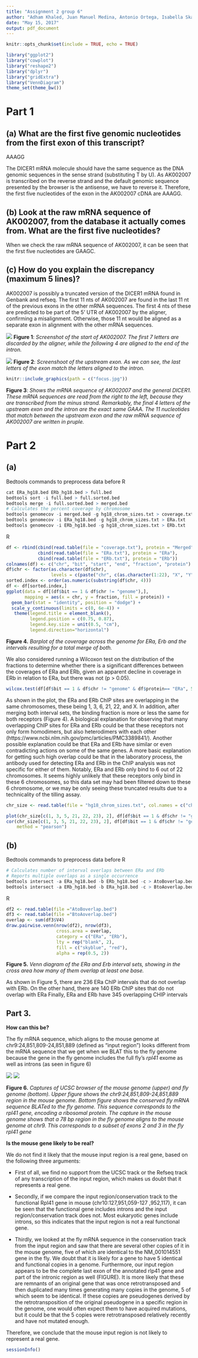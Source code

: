 ```yaml
---
title: "Assignment 2 group 6"
author: "Adham Khaled, Juan Manuel Medina, Antonio Ortega, Isabella Skandorff & Andreas Vincent"
date: "May 15, 2017"
output: pdf_document
---
```


```r
knitr::opts_chunk$set(include = TRUE, echo = TRUE)
```


```r
library("ggplot2")
library("cowplot")
library("reshape2")
library("dplyr")
library("gridExtra")
library("VennDiagram")
theme_set(theme_bw())
```

# Part 1
## (a) What are the first five genomic nucleotides from the first exon of this transcript? 
AAAGG
\newline 

The DICER1 mRNA molecule should have the same sequence as the DNA genomic sequences in the sense strand (substituting T by U). As AK002007 is transcribed on the reverse strand and the default genomic sequence presented by the browser is the antisense, we have to reverse it. Therefore, the first five nucleotides of the exon in the AK002007 cDNA are AAAGG.

## (b) Look at the raw mRNA sequence of AK002007, from the database it actually comes from. What are the first five nucleotides?

When we check the raw mRNA sequence of AK002007, it can be seen that the first five nucleotides are GAAGC.

## (c) How do you explain the discrepancy (maximum 5 lines)?

AK002007 is possibly a truncated version of the DICER1 mRNA found in Genbank and refseq. The first 11 nts of AK002007 are found in the last 11 nt of the previous exons in the other mRNA sequences. The first 4 nts of these are predicted to be part of the 5' UTR of AK002007 by the aligner, confirming a misalignment. Otherwise, those 11 nt would be aligned as a separate exon in alignment with the other mRNA sequences.

![](AK002007_1.png)
**Figure 1**: _Screenshot of the start of AK002007. The first 7 letters are discarded by the aligner, while the following 4 are aligned to the end of the intron._

![](AK002007_2.png)
**Figure 2**: _Screenshoot of the upstream exon. As we can see, the last letters of the exon match the letters aligned to the intron._


```r
knitr::include_graphics(path = c("focus.jpg"))
```

**Figure 3**: _Shows the mRNA sequence of AK002007 and the general DICER1. These mRNA sequences are read from the right to the left, because they are transcribed from the minus strand. Remarkably, the final 4 letters of the upstream exon and the intron are the exact same GAAA. The 11 nucleotides that match between the upstream exon and the raw mRNA sequence of AK002007 are written in pruple._

# Part 2
## (a)

Bedtools commands to preprocess data before R
```r
cat ERa_hg18.bed ERb_hg18.bed > full.bed
bedtools sort -i full.bed > full.sorted.bed
bedtools merge -i full.sorted.bed > merged.bed
# Calculates the percent coverage by chromosome
bedtools genomecov -i merged.bed -g hg18_chrom_sizes.txt > coverage.txt
bedtools genomecov -i ERa_hg18.bed -g hg18_chrom_sizes.txt > ERa.txt
bedtools genomecov -i ERb_hg18.bed -g hg18_chrom_sizes.txt > ERb.txt
```

R
```r
df <- rbind(cbind(read.table(file = "coverage.txt"), protein = "Merged"),
            cbind(read.table(file = "ERa.txt"), protein = "ERa"),
            cbind(read.table(file = "ERb.txt"), protein = "ERb"))
colnames(df) <- c("chr", "bit", "start", "end", "fraction", "protein")
df$chr <- factor(as.character(df$chr),
                 levels = c(paste("chr", c(as.character(1:22), "X", "Y", "M"), sep = ""), "genome"))
sorted.index <- order(as.numeric(substring(df$chr, 4)))
df <- df[sorted.index,]
ggplot(data = df[(df$bit == 1 & df$chr != "genome"),],
       mapping = aes(x = chr, y = fraction, fill = protein)) + 
  geom_bar(stat = "identity", position = "dodge") +
  scale_y_continuous(limits = c(0, 6e-4)) +
   theme(legend.title = element_blank(),
         legend.position = c(0.75, 0.87),
         legend.key.size = unit(0.5, "cm"),
         legend.direction="horizontal")
```

**Figure 4.** _Barplot of the coverage across the genome for ERa, Erb and the intervals resulting for a total merge of both._


We also considered running a Wilcoxon test on the distribution of the fractions to determine whether there is a significant differences between the coverages of ERa and ERb, given an apparent decline in coverage in ERb in relation to ERa, but there was not (p > 0.05).
```r
wilcox.test(df[df$bit == 1 & df$chr != "genome" & df$protein== "ERa", 5], df[df$bit == 1 & df$chr != "genome" & df$protein== "ERb",5])
```

As shown in the plot, the ERa and ERb ChIP sites are overlapping in the same chromosomes, these being 1, 3, 6, 21, 22, and X. In addition, after merging both interval sets, the binding fraction is more or less the same for both receptors (Figure 4). A biological explanation for observing that many overlapping ChIP sites for ERa and ERb could be that these receptors not only form homodimers, but also heterodimers with each other (https://www.ncbi.nlm.nih.gov/pmc/articles/PMC3389841/). Another possible explanation could be that ERa and ERb have similar or even contradicting actions on some of the same genes. A more basic explanation for getting such high overlap could be that in the laboratory process, the antibody used for detecting ERa and ERb in the ChIP analysis was not specific for either of them.
Notably, ERa and ERb only bind to 6 out of 22 chromosomes. It seems highly unlikely that these receptors only bind in these 6 chromosomes, so this data set may had been filtered down to these 6 chromosome, or we may be only seeing these truncated results due to a technicality of the tilling assay.

```r
chr_size <- read.table(file = "hg18_chrom_sizes.txt", col.names = c("chr", "length"))

plot(chr_size[c(1, 3, 5, 21, 22, 23), 2], df[df$bit == 1 & df$chr != "genome" & df$protein== "ERa", 5])
cor(chr_size[c(1, 3, 5, 21, 22, 23), 2], df[df$bit == 1 & df$chr != "genome" & df$protein== "ERa", 5],
    method = "pearson")
```


## (b)

Bedtools commands to preprocess data before R
```r
# Calculates number of interval overlaps between ERa and ERb
# Reports multiple overlaps as a single occurrence
bedtools intersect -a ERa_hg18.bed -b ERb_hg18.bed -c > AtoBoverlap.bed
bedtools intersect -a ERb_hg18.bed -b ERa_hg18.bed -c > BtoAoverlap.bed
```

R
```r
df2 <- read.table(file ="AtoBoverlap.bed")
df3 <- read.table(file ="BtoAoverlap.bed")
overlap <- sum(df3$V4)
draw.pairwise.venn(nrow(df2), nrow(df3),
                   cross.area = overlap,
                   category = c("ERa", "ERb"),
                   lty = rep("blank", 2),
                   fill = c("skyblue", "red"),
                   alpha = rep(0.5, 2))
```
**Figure 5.** _Venn diagram of the ERa and Erb interval sets, showing in the cross area how many of them overlap at least one base._

As shown in Figure 5, there are 236 ERa ChIP intervals that do not overlap with ERb. On the other hand, there are 140 ERb ChIP sites that do not overlap with ERa Finally, ERa and ERb have 345 overlapping CHIP intervals

## Part 3.

**How can this be?**

The fly mRNA sequence, which aligns to the mouse genome at chr9:24,851,809-24,851,889 (defined as "input region") looks different from the mRNA sequence that we get when we BLAT this to the fly genome because the gene in the fly genome includes the full fly's _rpl41_ exome as well as introns (as seen in figure 6)


![](UCSC1.png)
![](UCSC2.png)

**Figure 6.** _Captures of UCSC browser of the mouse genome (upper) and fly genome (bottom). Upper figure shows the chr9:24,851,809-24,851,889 region in the mouse genome. Bottom figure shows the conserved fly mRNA sequence BLATed to the fly genome. This sequence corresponds to the rpl41 gene, encoding a ribosomal protein. The capture in the mouse genome shows that a 78 bp region in the fly genome aligns to the mouse genome at chr9. This corresponds to a subset of exons 2 and 3 in the fly rpl41 gene _

**Is the mouse gene likely to be real?**
 
We do not find it likely that the mouse input region is a real gene, based on the following three arguments:
 
* First of all, we find no support from the UCSC track or the Refseq track of any transcription of the input region, which makes us doubt that it represents a real gene.

* Secondly, if we compare the input region/conservation track to the functional Rpl41 gene in mouse (chr10:127,951,059-127 ,952,117), it can be seen that the functional gene includes introns and the input region/conservation track does not. Most eukaryotic genes include introns, so this indicates that the input region is not a real functional gene.  

* Thirdly, we looked at the fly mRNA sequence in the conservation track from the input region and saw that there are several other copies of it in the mouse genome, five of which are identical to the NM_001014551 gene in the fly. We doubt that it is likely for a gene to have 5 identical and functional copies in a genome. Furthermore, our input region appears to be the complete last exon of the annotated rlp41 gene and part of the intronic region as well (FIGURE). It is more likely that these are remnants of an original gene that was once retrotransposed and then duplicated many times generating many copies in the genome, 5 of which seem to be identical. If these copies are pseudogenes derived by the retrotransposition of the original pseudogene in a specific region in the genome, one would often expect them to have acquired mutations, but it could be that the 5 copies were retrotransposed relatively recently and have not mutated enough.  

Therefore, we conclude that the mouse input region is not likely to represent a real gene. 


```r
sessionInfo()
```
